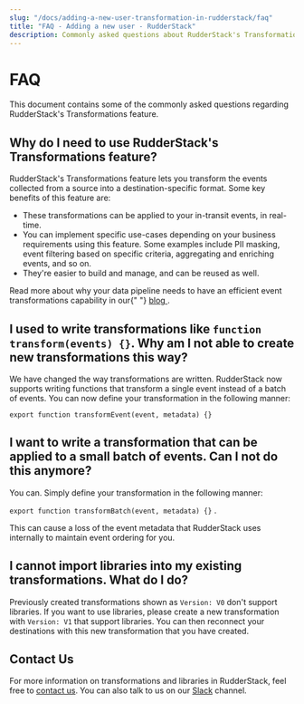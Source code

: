 ```yaml
---
slug: "/docs/adding-a-new-user-transformation-in-rudderstack/faq"
title: "FAQ - Adding a new user - RudderStack"
description: Commonly asked questions about RudderStack's Transformations feature.
---
```


# FAQ

This document contains some of the commonly asked questions regarding RudderStack's Transformations feature.

## Why do I need to use RudderStack's Transformations feature?

RudderStack's Transformations feature lets you transform the events collected from a source into a destination-specific format. Some key benefits of this feature are:

- These transformations can be applied to your in-transit events, in real-time.
- You can implement specific use-cases depending on your business requirements using this feature. Some examples include PII masking, event filtering based on specific criteria, aggregating and enriching events, and so on.
- They're easier to build and manage, and can be reused as well.

<div class="successBlock">
  Read more about why your data pipeline needs to have an efficient event
  transformations capability in our{" "}
  <a href="https://rudderstack.com/blog/the-future-of-data-pipeline-tools-must-include-better-transformations-than-etl-ever-had">
    blog
  </a>
  .
</div>

## I used to write transformations like `function transform(events) {}`. Why am I not able to create new transformations this way?

We have changed the way transformations are written. RudderStack now supports writing functions that transform a single event instead of a batch of events. You can now define your transformation in the following manner:

`export function transformEvent(event, metadata) {}`

## I want to write a transformation that can be applied to a small batch of events. Can I not do this anymore?

You can. Simply define your transformation in the following manner:

`export function transformBatch(event, metadata) {}` .

<div class="warningBlock">
  This can cause a loss of the event metadata that RudderStack uses internally
  to maintain event ordering for you.
</div>

## I cannot import libraries into my existing transformations. What do I do?

Previously created transformations shown as `Version: V0` don't support libraries. If you want to use libraries, please create a new transformation with `Version: V1` that support libraries. You can then reconnect your destinations with this new transformation that you have created.

## Contact Us

For more information on transformations and libraries in RudderStack, feel free to [contact us](mailto:%20docs@rudderstack.com). You can also talk to us on our [Slack](https://resources.rudderstack.com/join-rudderstack-slack) channel.
